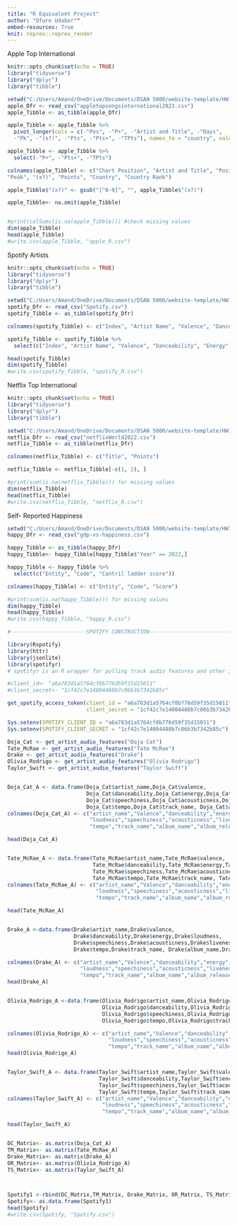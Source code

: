```yaml
---
title: "R Equivalent Project"
author: "Ofure Udabor""
embed-resources: True
knit: reprex::reprex_render
---
```


Apple Top International

```r
knitr::opts_chunk$set(echo = TRUE)
library("tidyverse")
library("dplyr")
library("tibble")

setwd("C:/Users/Amand/OneDrive/Documents/DSAN 5000/website-template/HW1_5000/dsan-5000-project-aou27/websitedata")
apple_Dfr <- read_csv("appletopsongsinternational2023.csv")
apple_Tibble <- as_tibble(apple_Dfr)

apple_Tibble <- apple_Tibble %>%
  pivot_longer(cols = c(-"Pos", -"P+", -"Artist and Title", -"Days",
  -"Pk", -"(x?)", -"Pts", -"Pts+", -"TPts"), names_to = "country", values_to = "country_rank")

apple_Tibble <- apple_Tibble %>%
  select(-"P+", -"Pts+", -"TPts")

colnames(apple_Tibble) <- c("Chart Position", "Artist and Title", "Position Duration", 
"Peak", "(x?)", "Points", "Country", "Country Rank")

apple_Tibble$"(x?)" <- gsub("[^0-9]", "", apple_Tibble$"(x?)")

apple_Tibble<- na.omit(apple_Tibble)


#print(colSums(is.na(apple_Tibble))) #check missing values
dim(apple_Tibble)
head(apple_Tibble)
#write.csv(apple_Tibble, "apple_R.csv")
```

Spotify Artists

```r
knitr::opts_chunk$set(echo = TRUE)
library("tidyverse")
library("dplyr")
library("tibble")

setwd("C:/Users/Amand/OneDrive/Documents/DSAN 5000/website-template/HW1_5000/dsan-5000-project-aou27/websitedata")
spotify_Dfr <- read_csv("Spotify.csv")
spotify_Tibble <- as_tibble(spotify_Dfr)

colnames(spotify_Tibble) <- c("Index", "Artist Name", "Valence", "Danceability", "Energy", "Loudness", "Speechiness", "Acousticness", "Liveness", "Tempo", "Track Name", "Album Name", "Album Release Year")

spotify_Tibble <- spotify_Tibble %>%
  select(c("Index", "Artist Name", "Valence", "Danceability", "Energy", "Loudness", "Speechiness", "Acousticness", "Tempo", "Liveness", "Track Name", "Album Name", "Album Release Year"))

head(spotify_Tibble)
dim(spotify_Tibble)
#write.csv(spotify_Tibble, "spotify_R.csv")

```



Netflix Top International

```r
knitr::opts_chunk$set(echo = TRUE)
library("tidyverse")
library("dplyr")
library("tibble")

setwd("C:/Users/Amand/OneDrive/Documents/DSAN 5000/website-template/HW1_5000/dsan-5000-project-aou27/websitedata")
netflix_Dfr <- read_csv("netflixWorld2022.csv")
netflix_Tibble <- as_tibble(netflix_Dfr)

colnames(netflix_Tibble) <- c("Title", "Points")

netflix_Tibble <- netflix_Tibble[-c(1, 2), ]

#print(sum(is.na(netflix_Tibble))) for missing values
dim(netflix_Tibble)
head(netflix_Tibble)
#write.csv(netflix_Tibble, "netflix_R.csv")

```

Self- Reported Happiness

```r
setwd("C:/Users/Amand/OneDrive/Documents/DSAN 5000/website-template/HW1_5000/dsan-5000-project-aou27/websitedata")
happy_Dfr <- read_csv("gdp-vs-happiness.csv")

happy_Tibble <- as_tibble(happy_Dfr)
happy_Tibble<- happy_Tibble[happy_Tibble$"Year" == 2022,]

happy_Tibble <- happy_Tibble %>%
  select(c("Entity", "Code", "Cantril ladder score"))

colnames(happy_Tibble) <- c("Entity", "Code", "Score")

#print(sum(is.na(happy_Tibble))) for missing values
dim(happy_Tibble)
head(happy_Tibble)
#write.csv(happy_Tibble, "happy_R.csv")

```

```r
#------------------------SPOTIFY CONSTRUCTION-----------------------------

library(Rspotify)
library(httr)
library(jsonlite)
library(spotifyr) 
# spotifyr is an R wrapper for pulling track audio features and other information from Spotify’s Web API in bulk. 

#client_id<- "a6a783d1a5764cf0b776d59f35d15011"
#client_secret<- "1cf42c7e14004488b7c06b3b7342b85c"

get_spotify_access_token(client_id = "a6a783d1a5764cf0b776d59f35d15011",
                         client_secret = "1cf42c7e14004488b7c06b3b7342b85c")

Sys.setenv(SPOTIFY_CLIENT_ID = "a6a783d1a5764cf0b776d59f35d15011")
Sys.setenv(SPOTIFY_CLIENT_SECRET = "1cf42c7e14004488b7c06b3b7342b85c")

Doja_Cat <- get_artist_audio_features("Doja Cat")
Tate_McRae <- get_artist_audio_features("Tate McRae")
Drake <- get_artist_audio_features("Drake")
Olivia_Rodrigo <- get_artist_audio_features("Olivia Rodrigo")
Taylor_Swift <- get_artist_audio_features("Taylor Swift")


Doja_Cat_A <- data.frame(Doja_Cat$artist_name,Doja_Cat$valence,
                         Doja_Cat$danceability,Doja_Cat$energy,Doja_Cat$loudness,
                         Doja_Cat$speechiness,Doja_Cat$acousticness,Doja_Cat$liveness,
                         Doja_Cat$tempo,Doja_Cat$track_name, Doja_Cat$album_name,Doja_Cat$album_release_year)
colnames(Doja_Cat_A) <- c("artist_name","Valence","danceability","energy",
                          "loudness","speechiness","acousticness","liveness",
                          "tempo","track_name","album_name","album_release_year")

head(Doja_Cat_A)


Tate_McRae_A <- data.frame(Tate_McRae$artist_name,Tate_McRae$valence,
                           Tate_McRae$danceability,Tate_McRae$energy,Tate_McRae$loudness,
                           Tate_McRae$speechiness,Tate_McRae$acousticness,Tate_McRae$liveness,
                           Tate_McRae$tempo,Tate_McRae$track_name, Tate_McRae$album_name,Tate_McRae$album_release_year)
colnames(Tate_McRae_A) <- c("artist_name","Valence","danceability","energy",
                            "loudness","speechiness","acousticness","liveness",
                            "tempo","track_name","album_name","album_release_year")

head(Tate_McRae_A)


Drake_A <-data.frame(Drake$artist_name,Drake$valence,
                     Drake$danceability,Drake$energy,Drake$loudness,
                     Drake$speechiness,Drake$acousticness,Drake$liveness,
                     Drake$tempo,Drake$track_name, Drake$album_name,Drake$album_release_year)

colnames(Drake_A) <- c("artist_name","Valence","danceability","energy",
                       "loudness","speechiness","acousticness","liveness",
                       "tempo","track_name","album_name","album_release_year")
head(Drake_A)


Olivia_Rodrigo_A <-data.frame(Olivia_Rodrigo$artist_name,Olivia_Rodrigo$valence,
                              Olivia_Rodrigo$danceability,Olivia_Rodrigo$energy,Olivia_Rodrigo$loudness,
                              Olivia_Rodrigo$speechiness,Olivia_Rodrigo$acousticness,Olivia_Rodrigo$liveness,
                              Olivia_Rodrigo$tempo,Olivia_Rodrigo$track_name, Olivia_Rodrigo$album_name,Olivia_Rodrigo$album_release_year)

colnames(Olivia_Rodrigo_A) <- c("artist_name","Valence","danceability","energy",
                                "loudness","speechiness","acousticness","liveness",
                                "tempo","track_name","album_name","album_release_year")
head(Olivia_Rodrigo_A)


Taylor_Swift_A <- data.frame(Taylor_Swift$artist_name,Taylor_Swift$valence,
                             Taylor_Swift$danceability,Taylor_Swift$energy,Taylor_Swift$loudness,
                             Taylor_Swift$speechiness,Taylor_Swift$acousticness,Taylor_Swift$liveness,
                             Taylor_Swift$tempo,Taylor_Swift$track_name, Taylor_Swift$album_name,Taylor_Swift$album_release_year)
colnames(Taylor_Swift_A) <- c("artist_name","Valence","danceability","energy",
                              "loudness","speechiness","acousticness","liveness",
                              "tempo","track_name","album_name","album_release_year")

head(Taylor_Swift_A)


DC_Matrix<- as.matrix(Doja_Cat_A)
TM_Matrix<- as.matrix(Tate_McRae_A)
Drake_Matrix<- as.matrix(Drake_A)
OR_Matrix<- as.matrix(Olivia_Rodrigo_A)
TS_Matrix<- as.matrix(Taylor_Swift_A)



Spotify1 <-rbind(DC_Matrix,TM_Matrix, Drake_Matrix, OR_Matrix, TS_Matrix)
Spotify<- as.data.frame(Spotify1)
head(Spotify)
#write.csv(Spotify, "Spotify.csv")
```
